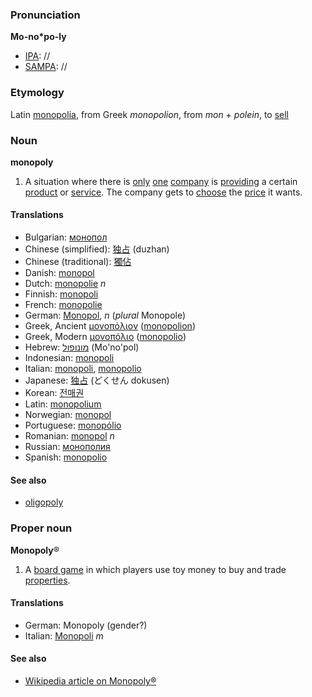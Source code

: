 ===Pronunciation===

'''Mo-no*po-ly'''
*[[IPA]]: //
*[[SAMPA]]: //

<!-- what kind of rubbish is this: MOH-noh-POH-lee ?-->

===Etymology===
Latin [[monopolia]], from Greek ''monopolion'', from ''mon'' + ''polein'', to [[sell]]

===Noun===
'''monopoly'''

#A situation where there is [[only]] [[one]] [[company]] is [[provide|providing]] a certain [[product]] or [[service]]. The company gets to [[choose]] the [[price]] it wants.

====Translations====
*Bulgarian: [[монопол]]
*Chinese (simplified): [[独占]] (duzhan)
*Chinese (traditional): [[獨佔]]
*Danish: [[monopol]]
*Dutch: [[monopolie]] ''n''
*Finnish: [[monopoli]]
*French: [[monopolie]]
*German: [[Monopol]], ''n'' (''plural'' Monopole)
*Greek, Ancient [[μονοπόλιον]]  ([[monopolion]])
*Greek, Modern [[μονοπόλιο]] ([[monopolio]])
*Hebrew: [[מונופול]] (Mo'no'pol)
*Indonesian: [[monopoli]]
*Italian: [[monopoli]], [[monopolio]]
*Japanese: [[独占]] (どくせん dokusen)
*Korean: [[전매권]]
*Latin: [[monopolium]]
*Norwegian: [[monopol]]
*Portuguese: [[monopólio]]
*Romanian: [[monopol]] ''n''
*Russian: [[монополия]]
*Spanish: [[monopolio]]

====See also====
*[[oligopoly]]

===Proper noun===
'''Monopoly'''&reg;

#A [[board game]] in which players use toy money to buy and trade [[property|properties]].

====Translations====
*German: Monopoly (gender?)
*Italian: [[Monopoli]] ''m''

====See also====
*[[w:Monopoly (game)|Wikipedia article on Monopoly&reg;]]